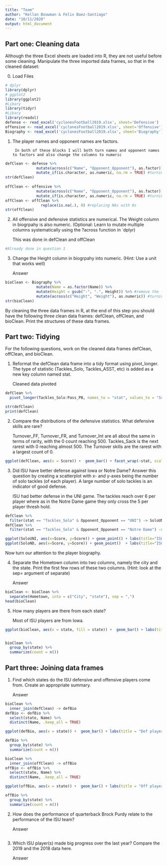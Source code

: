 ```yaml
---
title: "Team"
author: "Kellan Bouwman & Felix Baez-Santiago"
date: "10/11/2020"
output: html_document
---
```


## Part one: Cleaning data
Although the three Excel sheets are loaded into R, they are not useful before some cleaning. Manipulate the three imported data frames, so that in the cleaned dataset:

0. Load Files
     
```r
# dplyr
library(dplyr)
# ggplot2
library(ggplot2)
#Libary
library(tidyr)
#Libary
library(readxl)
defense <- read_excel('cyclonesFootball2019.xlsx', sheet='Defensive')
offensive <- read_excel('cyclonesFootball2019.xlsx', sheet='Offensive')
Biography <- read_excel('cyclonesFootball2019.xlsx', sheet='Biography')
```

1. The player names and opponent names are factors.

        In both of these blocks I will both turn names and opponent names to factors and also change the columns to numeric   
        
```r
defClean <- defense %>%
              mutate(across(c("Name", "Opponent_Opponent"), as.factor)) %>% #changing Name and Opponent_Opponent in offClean to factors
              mutate_if(is.character, as.numeric, na.rm = TRUE) #turning values to numeric
str(defClean)
  
offClean <- offensive %>%
              mutate(across(c("Name", "Opponent_Opponent"), as.factor)) %>% #changing Name and Opponent_Opponent in defClean to factors
              mutate_if(is.character, as.numeric, na.rm = TRUE) #turning values to numeric
offClean <- offClean %>% 
                replace(is.na(.), 0) #replacing NAs with 0s
str(offClean)
```

2. All offensive and defensive statistics are numerical. The Weight column in biogrpahy is also numeric. (Optional: Learn to mutate multiple columns systematically using the ?across function in `dplyr)

     This was done in defClean and offClean
     
```r
#Already done in question 1
```
     
3. Change the Height column in biogrpahy into numeric. (Hint: Use a unit that works well)

     Answer
     
```r
bioClean <- Biography %>%
              mutate(Name = as.factor(Name)) %>% 
              mutate(Height = gsub("-", ".", Height)) %>% #remove the - from height and convert to feet
              mutate(across(c("Height", "Weight"), as.numeric)) #turning height and weight into a numeric column
str(bioClean)
```

By cleaning the three data frames in R, at the end of this step you should have the following three clean data frames: defClean, offClean, and bioClean. Print the structures of these data frames.

## Part two: Tidying
For the following questions, work on the cleaned data frames defClean, offClean, and bioClean.

1. Reformat the defClean data frame into a tidy format using pivot_longer. The type of statistic (Tackles_Solo, Tackles_ASST, etc) is added as a new key column named stat.

     Cleaned data pivoted
     
```r
defClean %>%
  pivot_longer(Tackles_Solo:Pass_PB, names_to = "stat", values_to = "Score") -> defClean

str(defClean)
print(defClean)
```
     
2. Compare the distributions of the defensive statistics. What defensive skills are rare?

     Turnover_FF, Turnover_FR, and Turnover_Int are all about the same in terms of rarity, with the 0 count reaching 500. Tackles_Sack is the next rarest with 0 reaching almost 500. The Turnover skills are the rarest with a largest count of 0.
     
```r
ggplot(defClean, aes(x = Score)) +  geom_bar() + facet_wrap(~stat, scales = 'free_y')
```
     
3. Did ISU have better defense against Iowa or Notre Dame? Answer this question by creating a scatterplot with x- and y-axes being the number of solo tackles (of each player). A large number of solo tackles is an indicator of good defense.

     ISU had better defense in the UNI game. The tackles reach over 6 per player where as in the Notre Dame game they only cross the 5 per player thresh hold.
     
```r
defClean %>%
  filter(stat == "Tackles_Solo" & Opponent_Opponent == "UNI") -> SoloUNI
defClean %>%
  filter(stat == "Tackles_Solo" & Opponent_Opponent == "Notre Dame") -> SoloND

ggplot(SoloUNI, aes(x=Score, y=Score)) + geom_point() + labs(title="ISU vs UNI")
ggplot(SoloND, aes(x=Score, y=Score)) + geom_point()  + labs(title="ISU vs Notre Dame")
```
     
Now turn our attention to the player biography.

4. Separate the Hometown column into two columns, namely the city and the state. Print the first few rows of these two columns. (Hint: look at the sep= argument of separate)

     Answer
     
```r
bioClean <- bioClean %>% 
  separate(Hometown, into = c("City", "state"), sep = ",")
head(bioClean)
```
     
5. How many players are there from each state?

     Most of ISU players are from Iowa.
     
```r
ggplot(bioClean, aes(x = state, fill = state)) +  geom_bar() + labs(title = "Players home States") + theme(axis.text.x = element_text(size=10, angle=45))


bioClean %>%
  group_by(state) %>%
  summarize(count = n())
```
     
## Part three: Joining data frames

1. Find which states do the ISU defensive and offensive players come from. Create an appropriate summary.

     Answer
     
```r
bioClean %>%
  inner_join(defClean) -> defBio
defBio <- defBio %>%
  select(state, Name) %>%
  distinct(Name, .keep_all = TRUE)

ggplot(defBio, aes(x = state)) +  geom_bar() + labs(title = "Def players home States")

defBio %>%
  group_by(state) %>%
  summarize(count = n())

bioClean %>%
  inner_join(offClean) -> offBio
offBio <- offBio %>%
  select(state, Name) %>%
  distinct(Name, .keep_all = TRUE)

ggplot(offBio, aes(x = state)) +  geom_bar() + labs(title = "Off players home States")

offBio %>%
  group_by(state) %>%
  summarize(count = n())
```
     
2. How does the performance of quarterback Brock Purdy relate to the performance of the ISU team?

     Answer
     
```r

```
     
3. Which ISU player(s) made big progress over the last year? Compare the 2019 and the 2018 data here.

     Answer
     
```r

```
     
